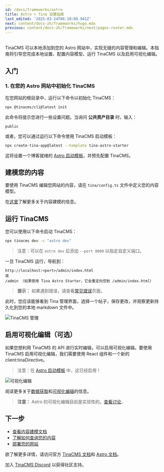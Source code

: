 ```yaml
---
id: /docs/frameworks/astro
title: Astro + Tina 设置指南
last_edited: '2025-03-24T06:10:09.941Z'
next: content/docs-zh/frameworks/hugo.mdx
previous: content/docs-zh/frameworks/next/pages-router.mdx
---
```


\
TinaCMS 可以本地添加到您的 Astro 网站中，实现无缝的内容管理和编辑。本指南将引导您完成本地设置、配置内容模型、运行 TinaCMS 以及启用可视化编辑。

## 入门

### 1. 在您的 Astro 网站中初始化 TinaCMS

在您网站的根目录中，运行以下命令以初始化 TinaCMS：

```bash
npx @tinacms/cli@latest init
```

此命令将提示您进行一些设置问题。当询问 **公共资产目录** 时，输入：

```
public
```

或者，您可以通过运行以下命令使用 TinaCMS 启动模板：

```bash
npx create-tina-app@latest --template tina-astro-starter
```

这将设置一个博客就绪的 [Astro 启动模板](https://github.com/tinacms/tina-astro-starter)，并预先配置 TinaCMS。

## 建模您的内容

要使用 TinaCMS 编辑您网站的内容，请在 `tina/config.ts` 文件中定义您的内容模型。

在[这里](/docs/schema/)了解更多关于内容建模的信息。

## 运行 TinaCMS

您可以使用以下命令启动 TinaCMS：

```bash
npx tinacms dev -c "astro dev"
```

> 注意：可以在 `astro dev` 后添加 `--port 8080` 以指定自定义端口。

一旦 TinaCMS 运行，导航到：

```
http://localhost:<port>/admin/index.html
或
/admin （如果使用 Tina Astro Starter，它会重定向您到 /admin/index.html）
```

> **提示：** 如果遇到错误，请查看[常见错误](/docs/forestry/common-errors)页面。

此时，您应该能够看到 Tina 管理界面，选择一个帖子，保存更改，并观察更新持久化到您的本地 markdown 文件中。

![TinaCMS 管理](/img/hugo-tina-admin-screenshot.png)

## 启用可视化编辑（可选）

如果您想利用 TinaCMS 的 API 进行实时编辑，可以启用可视化编辑。要使用 TinaCMS 启用可视化编辑，我们需要使用 React 组件和一个新的 client:tinaDirective。

> 注意：在 [Astro 启动模板](https://github.com/tinacms/tina-astro-starter) 中，这已经启用！

![可视化编辑](/gif/blocks.gif)

阅读更多关于[数据获取](/docs/features/data-fetching/)和[可视化编辑](/docs/contextual-editing/overview/)的信息。

> **注意：** Astro 的可视化编辑目前是实验性的。[查看讨论](https://github.com/tinacms/tinacms/discussions/3399)。

## 下一步

* [查看内容建模文档](/docs/schema/)
* [了解如何查询您的内容](/docs/features/data-fetching/)
* [部署您的网站](/docs/tinacloud)

欲了解更多详情，请访问官方 [TinaCMS 文档](https://tina.io/docs/)和 [Astro 文档](https://astro.build/docs/)。

加入 [TinaCMS Discord](https://discord.gg/suurtdwX) 以获得社区支持。